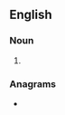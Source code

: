 ==English==

===Noun===
{{head|en|noun form}}

# {{plural of|scolder|lang=en}}

===Anagrams===
* {{anagrams|en|a=cdelorss|cordless}}